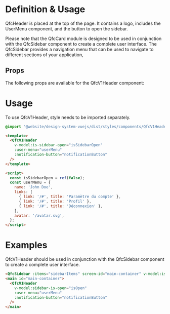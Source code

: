 
<Meta title="Modules/Headers/Header(v1)" />

# Definition & Usage

QfcHeader is placed at the top of the page. It contains a logo, includes the UserMenu component, and the button to
open the sidebar.

Please note that the QfcCard module is designed to be used in conjunction with the QfcSidebar component to create a complete user interface. The QfcSidebar provides a navigation menu that can be used to navigate to different sections of your application,

## Props

The following props are available for the QfcV1Header component:

<ArgTypes of={QfcV1Header} />

# Usage

To use QfcV1Header, style needs to be imported separately.

```sass
@import '@website/design-system-vuejs/dist/styles/components/QfcV1Header.scss';
```

```html
<template>
  <QfcV1Header
    v-model:is-sidebar-open="isSidebarOpen"
    :user-menu="userMenu"
    :notification-button="notificationButton"
  />
</template>

<script>
  const isSidebarOpen = ref(false);
  const userMenu = {
    name: 'John Doe',
    links: [
      { link: '/#', title: 'Paramètre du compte' },
      { link: '/#', title: 'Profil' },
      { link: '/#', title: 'Déconnexion' },
    ],
    avatar: '/avatar.svg',
  };
</script>
```

# Examples

QfcV1Header should be used in conjunction with the QfcSidebar component to create a complete user interface.

```html
<QfcSidebar :items="sidebarItems" screen-id="main-container" v-model:is-open="isOpen" />
<main id="main-container">
  <QfcV1Header
    v-model:sidebar-is-open="isOpen"
    :user-menu="userMenu"
    :notification-button="notificationButton"
  />
</main>
```
